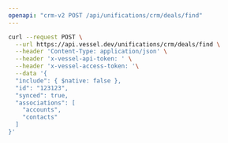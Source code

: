 ```yaml
---
openapi: "crm-v2 POST /api/unifications/crm/deals/find"
---
```


<RequestExample>

```bash Request
curl --request POST \
  --url https://api.vessel.dev/unifications/crm/deals/find \
  --header 'Content-Type: application/json' \
  --header 'x-vessel-api-token: ' \
  --header 'x-vessel-access-token: '\
  --data '{
  "include": { $native: false },
  "id": "123123",
  "synced": true,
  "associations": [
    "accounts",
    "contacts"
  ]
}'
```

</RequestExample>

